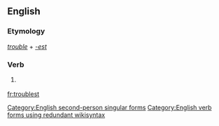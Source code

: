 ==English==

===Etymology===
''[[trouble]]'' + ''[[-est]]''

===Verb===
{{en-verb form}}

# {{context|archaic|lang=en}} {{form of|Second-person singular simple present form|trouble|lang=en}}

[[Category:English second-person singular forms]]
[[Category:English verb forms using redundant wikisyntax]]

[[fr:troublest]]